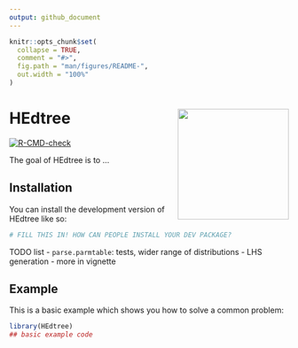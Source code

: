 ```yaml
---
output: github_document
---
```


<!-- README.md is generated from README.Rmd. Please edit that file -->

```r
knitr::opts_chunk$set(
  collapse = TRUE,
  comment = "#>",
  fig.path = "man/figures/README-",
  out.width = "100%"
)
```

# HEdtree <img src='man/figures/hexbadge.png' style="float:right; height:200px;">

<!-- badges: start -->
[![R-CMD-check](https://github.com/petedodd/HEdtree/actions/workflows/R-CMD-check.yaml/badge.svg)](https://github.com/petedodd/HEdtree/actions/workflows/R-CMD-check.yaml)
<!-- badges: end -->

The goal of HEdtree is to ...

## Installation

You can install the development version of HEdtree like so:

``` r
# FILL THIS IN! HOW CAN PEOPLE INSTALL YOUR DEV PACKAGE?
```

TODO list
- `parse.parmtable`: tests, wider range of distributions
- LHS generation
- more in vignette


## Example

This is a basic example which shows you how to solve a common problem:

```r
library(HEdtree)
## basic example code
```


